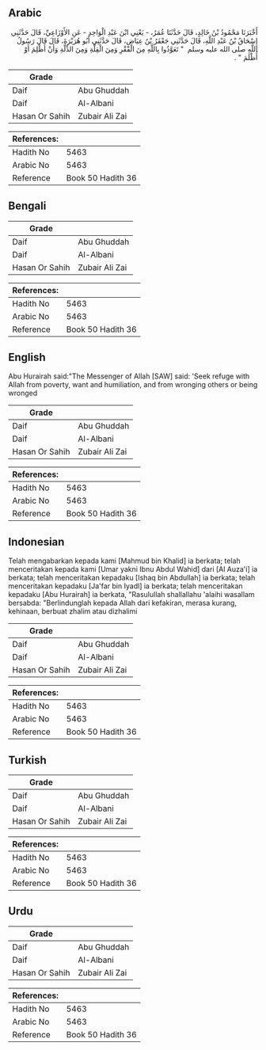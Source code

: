 ## Arabic


<div dir="rtl" lang="ar" style={{fontSize:'larger',backgroundColor:'#f8f9fa',padding:20}}>
أَخْبَرَنَا مَحْمُودُ بْنُ خَالِدٍ، قَالَ حَدَّثَنَا عُمَرُ، - يَعْنِي ابْنَ عَبْدِ الْوَاحِدِ - عَنِ الأَوْزَاعِيِّ، قَالَ حَدَّثَنِي إِسْحَاقُ بْنُ عَبْدِ اللَّهِ، قَالَ حَدَّثَنِي جَعْفَرُ بْنُ عِيَاضٍ، قَالَ حَدَّثَنِي أَبُو هُرَيْرَةَ، قَالَ قَالَ رَسُولُ اللَّهِ صلى الله عليه وسلم ‏ "‏ تَعَوَّذُوا بِاللَّهِ مِنَ الْفَقْرِ وَمِنَ الْقِلَّةِ وَمِنَ الذِّلَّةِ وَأَنْ أَظْلِمَ أَوْ أُظْلَمَ ‏"‏ ‏.‏
</div>
<div style={{backgroundColor:'#f8f9fa',padding:20, marginBottom: 10}}><table> <thead> <tr> <th>Grade</th> <th></th> </tr> </thead> <tbody> <tr><td>Daif</td><td>Abu Ghuddah</td></tr><tr><td>Daif</td><td>Al-Albani</td></tr><tr><td>Hasan Or Sahih</td><td>Zubair Ali Zai</td></tr></tbody></table><table> <thead> <tr> <th>References:</th> <th></th> </tr> </thead> <tbody><tr><td>Hadith No</td><td>5463</td></tr><tr><td>Arabic No</td><td>5463</td></tr><tr><td>Reference</td><td>Book 50 Hadith 36</td></tr></tbody></table></div>

## Bengali


<div dir="ltr" lang="bn" style={{fontSize:'larger',backgroundColor:'#f8f9fa',padding:20}}>

</div>
<div style={{backgroundColor:'#f8f9fa',padding:20, marginBottom: 10}}><table> <thead> <tr> <th>Grade</th> <th></th> </tr> </thead> <tbody> <tr><td>Daif</td><td>Abu Ghuddah</td></tr><tr><td>Daif</td><td>Al-Albani</td></tr><tr><td>Hasan Or Sahih</td><td>Zubair Ali Zai</td></tr></tbody></table><table> <thead> <tr> <th>References:</th> <th></th> </tr> </thead> <tbody><tr><td>Hadith No</td><td>5463</td></tr><tr><td>Arabic No</td><td>5463</td></tr><tr><td>Reference</td><td>Book 50 Hadith 36</td></tr></tbody></table></div>

## English


<div dir="ltr" lang="en" style={{fontSize:'larger',backgroundColor:'#f8f9fa',padding:20}}>
Abu Hurairah said:"The Messenger of Allah [SAW] said: 'Seek refuge with Allah from poverty, want and humiliation, and from wronging others or being wronged
</div>
<div style={{backgroundColor:'#f8f9fa',padding:20, marginBottom: 10}}><table> <thead> <tr> <th>Grade</th> <th></th> </tr> </thead> <tbody> <tr><td>Daif</td><td>Abu Ghuddah</td></tr><tr><td>Daif</td><td>Al-Albani</td></tr><tr><td>Hasan Or Sahih</td><td>Zubair Ali Zai</td></tr></tbody></table><table> <thead> <tr> <th>References:</th> <th></th> </tr> </thead> <tbody><tr><td>Hadith No</td><td>5463</td></tr><tr><td>Arabic No</td><td>5463</td></tr><tr><td>Reference</td><td>Book 50 Hadith 36</td></tr></tbody></table></div>

## Indonesian


<div dir="ltr" lang="id" style={{fontSize:'larger',backgroundColor:'#f8f9fa',padding:20}}>
Telah mengabarkan kepada kami [Mahmud bin Khalid] ia berkata; telah menceritakan kepada kami [Umar yakni Ibnu Abdul Wahid] dari [Al Auza'i] ia berkata; telah menceritakan kepadaku [Ishaq bin Abdullah] ia berkata; telah menceritakan kepadaku [Ja'far bin Iyadl] ia berkata; telah menceritakan kepadaku [Abu Hurairah] ia berkata, "Rasulullah shallallahu 'alaihi wasallam bersabda: "Berlindunglah kepada Allah dari kefakiran, merasa kurang, kehinaan, berbuat zhalim atau dizhalimi
</div>
<div style={{backgroundColor:'#f8f9fa',padding:20, marginBottom: 10}}><table> <thead> <tr> <th>Grade</th> <th></th> </tr> </thead> <tbody> <tr><td>Daif</td><td>Abu Ghuddah</td></tr><tr><td>Daif</td><td>Al-Albani</td></tr><tr><td>Hasan Or Sahih</td><td>Zubair Ali Zai</td></tr></tbody></table><table> <thead> <tr> <th>References:</th> <th></th> </tr> </thead> <tbody><tr><td>Hadith No</td><td>5463</td></tr><tr><td>Arabic No</td><td>5463</td></tr><tr><td>Reference</td><td>Book 50 Hadith 36</td></tr></tbody></table></div>

## Turkish


<div dir="ltr" lang="tr" style={{fontSize:'larger',backgroundColor:'#f8f9fa',padding:20}}>

</div>
<div style={{backgroundColor:'#f8f9fa',padding:20, marginBottom: 10}}><table> <thead> <tr> <th>Grade</th> <th></th> </tr> </thead> <tbody> <tr><td>Daif</td><td>Abu Ghuddah</td></tr><tr><td>Daif</td><td>Al-Albani</td></tr><tr><td>Hasan Or Sahih</td><td>Zubair Ali Zai</td></tr></tbody></table><table> <thead> <tr> <th>References:</th> <th></th> </tr> </thead> <tbody><tr><td>Hadith No</td><td>5463</td></tr><tr><td>Arabic No</td><td>5463</td></tr><tr><td>Reference</td><td>Book 50 Hadith 36</td></tr></tbody></table></div>

## Urdu


<div dir="rtl" lang="ur" style={{fontSize:'larger',backgroundColor:'#f8f9fa',padding:20}}>

</div>
<div style={{backgroundColor:'#f8f9fa',padding:20, marginBottom: 10}}><table> <thead> <tr> <th>Grade</th> <th></th> </tr> </thead> <tbody> <tr><td>Daif</td><td>Abu Ghuddah</td></tr><tr><td>Daif</td><td>Al-Albani</td></tr><tr><td>Hasan Or Sahih</td><td>Zubair Ali Zai</td></tr></tbody></table><table> <thead> <tr> <th>References:</th> <th></th> </tr> </thead> <tbody><tr><td>Hadith No</td><td>5463</td></tr><tr><td>Arabic No</td><td>5463</td></tr><tr><td>Reference</td><td>Book 50 Hadith 36</td></tr></tbody></table></div>